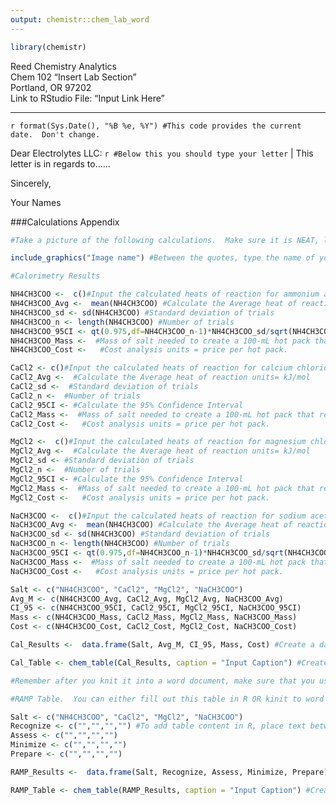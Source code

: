 ```yaml
---
output: chemistr::chem_lab_word
---
```


```r
library(chemistr)
```
| Reed Chemistry Analytics
| Chem 102 "Insert Lab Section"
| Portland, OR 97202
| Link to RStudio File: "Input Link Here"

---

| `r format(Sys.Date(), "%B %e, %Y") #This code provides the current date.  Don't change.`

Dear Electrolytes LLC:
`r #Below this you should type your letter`
| This letter is in regards to......

Sincerely,

Your Names


###Calculations Appendix
```r
#Take a picture of the following calculations.  Make sure it is NEAT, legible and all units are included. See the Appendix 9A example.  Calculations should include: 1) Heat Capacity of Calorimeter, 2) Heat of Reaction for one salt trial. 3) Hot Pack calculations for total mass needed and total price for a pack. If no one in your group has good handwriting, then you are also welcome to type in the calculations but they should be jus as clear and easy to follow, with units.

include_graphics("Image name") #Between the quotes, type the name of your image file EXACTLY as it appears in the file you uploaded. To make this work, you must upload the picture into the same folder on RStudio that you saved this file into and it must be a jpeg or png file.  .heic files will not work.  If you have mutliple pictures, just copy and paste more of these functions.  If you are struggling to get this to work, the picture can be added to your knitted word document instead.

```


```r
#Calorimetry Results

NH4CH3COO <-  c()#Input the calculated heats of reaction for ammonium acetate (kJ/mol) for each trial
NH4CH3COO_Avg <-  mean(NH4CH3COO) #Calculate the Average heat of reaction units= kJ/mol
NH4CH3COO_sd <- sd(NH4CH3COO) #Standard deviation of trials
NH4CH3COO_n <- length(NH4CH3COO) #Number of trials
NH4CH3COO_95CI <- qt(0.975,df=NH4CH3COO_n-1)*NH4CH3COO_sd/sqrt(NH4CH3COO_n) #Calculate the 95% Confidence Interval 
NH4CH3COO_Mass <-  #Mass of salt needed to create a 100-mL hot pack that reaches 50C
NH4CH3COO_Cost <-   #Cost analysis units = price per hot pack.

CaCl2 <- c()#Input the calculated heats of reaction for calcium chloride (kJ/mol)
CaCl2_Avg <-  #Calculate the Average heat of reaction units= kJ/mol
CaCl2_sd <-  #Standard deviation of trials
CaCl2_n <-  #Number of trials
CaCl2_95CI <- #Calculate the 95% Confidence Interval 
CaCl2_Mass <-  #Mass of salt needed to create a 100-mL hot pack that reaches 50C
CaCl2_Cost <-   #Cost analysis units = price per hot pack. 

MgCl2 <-  c()#Input the calculated heats of reaction for magnesium chloride (kJ/mol)
MgCl2_Avg <-  #Calculate the Average heat of reaction units= kJ/mol
MgCl2_sd <- #Standard deviation of trials
MgCl2_n <-  #Number of trials
MgCl2_95CI <- #Calculate the 95% Confidence Interval 
MgCl2_Mass <-  #Mass of salt needed to create a 100-mL hot pack that reaches 50C
MgCl2_Cost <-   #Cost analysis units = price per hot pack.  

NaCH3COO <-  c()#Input the calculated heats of reaction for sodium acetate (kJ/mol) for each trial
NaCH3COO_Avg <-  mean(NH4CH3COO) #Calculate the Average heat of reaction units= kJ/mol
NaCH3COO_sd <- sd(NH4CH3COO) #Standard deviation of trials
NaCH3COO_n <- length(NH4CH3COO) #Number of trials
NaCH3COO_95CI <- qt(0.975,df=NH4CH3COO_n-1)*NH4CH3COO_sd/sqrt(NH4CH3COO_n) #Calculate the 95% Confidence Interval 
NaCH3COO_Mass <-  #Mass of salt needed to create a 100-mL hot pack that reaches 50C
NaCH3COO_Cost <-   #Cost analysis units = price per hot pack.  

Salt <- c("NH4CH3COO", "CaCl2", "MgCl2", "NaCH3COO")
Avg_M <- c(NH4CH3COO_Avg, CaCl2_Avg, MgCl2_Avg, NaCH3COO_Avg)
CI_95 <- c(NH4CH3COO_95CI, CaCl2_95CI, MgCl2_95CI, NaCH3COO_95CI)
Mass <- c(NH4CH3COO_Mass, CaCl2_Mass, MgCl2_Mass, NaCH3COO_Mass)
Cost <- c(NH4CH3COO_Cost, CaCl2_Cost, MgCl2_Cost, NaCH3COO_Cost)

Cal_Results <-  data.frame(Salt, Avg_M, CI_95, Mass, Cost) #Create a data frame of the calorimetry results. 

Cal_Table <- chem_table(Cal_Results, caption = "Input Caption") #Create a table of the results. Don't forget a caption that is in sentence format explaining what the table represents. 

#Remember after you knit it into a word document, make sure that you use the correct significant figures to report the values and units are added to the column headings.

```


```r
#RAMP Table.  You can either fill out this table in R OR kinit to word and complete the table in word.

Salt <- c("NH4CH3COO", "CaCl2", "MgCl2", "NaCH3COO")
Recognize <- c("","","","") #To add table content in R, place text between parenthesis
Assess <- c("","","","")
Minimize <- c("","","","")
Prepare <- c("","","","")

RAMP_Results <-  data.frame(Salt, Recognize, Assess, Minimize, Prepare) #Create a dataframe of the average results. 

RAMP_Table <- chem_table(RAMP_Results, caption = "Input Caption") #Create a table of the results. Don't forget a caption that is in sentence format explaining what the table represents. 
```


